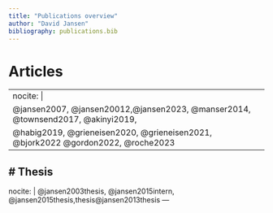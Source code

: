 ---
title: "Publications overview"
author: "David Jansen"
bibliography: publications.bib
---

# Articles

---
nocite: |
  @jansen2007,  @jansen20012,@jansen2023,  @manser2014, @townsend2017, @akinyi2019,
  @habig2019, @grieneisen2020, @grieneisen2021, @bjork2022 @gordon2022, @roche2023
---

# Thesis
---
nocite: |
  @jansen2003thesis, @jansen2015intern,
  @jansen2015thesis,thesis@jansen2013thesis
---
